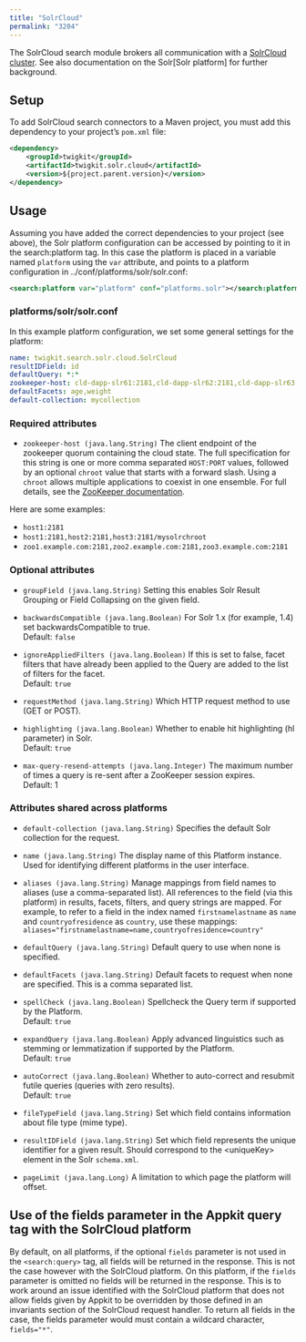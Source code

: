 ```yaml
---
title: "SolrCloud"
permalink: "3204"
---
```


The SolrCloud search module brokers all communication with a [SolrCloud cluster](https://cwiki.apache.org/confluence/display/solr/SolrCloud). See also documentation on the Solr[Solr platform] for further background.

## Setup

To add SolrCloud search connectors to a Maven project, you must add this dependency to your project’s `pom.xml` file:

```xml
<dependency>
    <groupId>twigkit</groupId>
    <artifactId>twigkit.solr.cloud</artifactId>
    <version>${project.parent.version}</version>
</dependency>
```

## Usage

Assuming you have added the correct dependencies to your project (see above), the Solr platform configuration can be accessed by pointing to it in the search:platform tag. In this case the platform is placed in a variable named `platform` using the `var` attribute, and points to a platform configuration in ../conf/platforms/solr/solr.conf:

```xml
<search:platform var="platform" conf="platforms.solr"></search:platform>
```

### platforms/solr/solr.conf

In this example platform configuration, we set some general settings for the platform:

```yaml
name: twigkit.search.solr.cloud.SolrCloud
resultIDField: id
defaultQuery: *:*
zookeeper-host: cld-dapp-slr61:2181,cld-dapp-slr62:2181,cld-dapp-slr63:2181
defaultFacets: age,weight
default-collection: mycollection
```

### Required attributes

- `zookeeper-host (java.lang.String)`
    The client endpoint of the zookeeper quorum containing the cloud state. The full specification for this string is one or more comma separated `HOST:PORT` values, followed by an optional `chroot` value that starts with a forward slash. Using a `chroot` allows multiple applications to coexist in one ensemble. For full details, see the [ZooKeeper documentation](https://zookeeper.apache.org/doc/r3.2.2/zookeeperAdmin.html).

Here are some examples:

* `host1:2181`
* `host1:2181,host2:2181,host3:2181/mysolrchroot`
* `zoo1.example.com:2181,zoo2.example.com:2181,zoo3.example.com:2181`

### Optional attributes

- `groupField (java.lang.String)`
    Setting this enables Solr Result Grouping or Field Collapsing on the given field.

- `backwardsCompatible (java.lang.Boolean)`
    For Solr 1.x (for example, 1.4) set backwardsCompatible to true.  
    Default: `false`

- `ignoreAppliedFilters (java.lang.Boolean)`
    If this is set to false, facet filters that have already been applied to the Query are added to the list of filters for the facet.  
    Default: `true`

- `requestMethod (java.lang.String)`
    Which HTTP request method to use (GET or POST).

- `highlighting (java.lang.Boolean)`
    Whether to enable hit highlighting (hl parameter) in Solr.  
    Default: `true`

- `max-query-resend-attempts (java.lang.Integer)`
    The maximum number of times a query is re-sent after a ZooKeeper session expires.  
    Default: 1

### Attributes shared across platforms

- `default-collection (java.lang.String)`
    Specifies the default Solr collection for the request.

- `name (java.lang.String)`
    The display name of this Platform instance. Used for identifying different platforms in the user interface.

- `aliases (java.lang.String)`
    Manage mappings from field names to aliases (use a comma-separated list). All references to the field (via this platform) in results, facets, filters, and query strings are mapped. For example, to refer to a field in the index named `firstnamelastname` as `name` and `countryofresidence` as `country`, use these mappings: `aliases="firstnamelastname=name,countryofresidence=country"`

- `defaultQuery (java.lang.String)`
    Default query to use when none is specified.

- `defaultFacets (java.lang.String)`
    Default facets to request when none are specified. This is a comma separated list.

- `spellCheck (java.lang.Boolean)`
    Spellcheck the Query term if supported by the Platform.  
    Default: `true`

- `expandQuery (java.lang.Boolean)`
    Apply advanced linguistics such as stemming or lemmatization if supported by the Platform.  
    Default: `true`

- `autoCorrect (java.lang.Boolean)`
    Whether to auto-correct and resubmit futile queries (queries with zero results).  
    Default: `true`

- `fileTypeField (java.lang.String)`
    Set which field contains information about file type (mime type).

- `resultIDField (java.lang.String)`
    Set which field represents the unique identifier for a given result. Should correspond to the \<uniqueKey> element in the Solr `schema.xml`.

- `pageLimit (java.lang.Long)`
    A limitation to which page the platform will offset.

## Use of the fields parameter in the Appkit query tag with the SolrCloud platform

By default, on all platforms, if the optional `fields` parameter is not used in the `<search:query>` tag, all fields will be returned in the response. This is not the case however with the SolrCloud platform. On this platform, if the `fields` parameter is omitted no fields will be returned in the response. This is to work around an issue identified with the SolrCloud platform that does not allow fields given by Appkit to be overridden by those defined in an invariants section of the SolrCloud request handler. To return all fields in the case, the fields parameter would must contain a wildcard character, `fields="*"`.